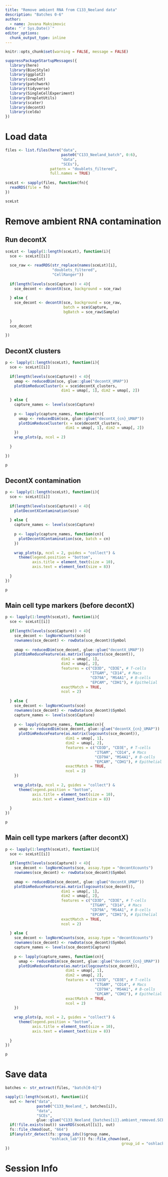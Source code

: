 ```yaml
---
title: "Remove ambient RNA from C133_Neeland data"
description: "Batches 0-6"
author:
  - name: Jovana Maksimovic
date: "`r Sys.Date()`"
editor_options: 
  chunk_output_type: inline
---
```

  
```r
knitr::opts_chunk$set(warning = FALSE, message = FALSE)
```

```r
suppressPackageStartupMessages({
  library(here)
  library(BiocStyle)
  library(ggplot2)
  library(cowplot)
  library(patchwork)
  library(tidyverse)
  library(SingleCellExperiment)
  library(DropletUtils)
  library(scater)
  library(decontX)
  library(celda)
})
```



# Load data

```r
files <- list.files(here("data",
                         paste0("C133_Neeland_batch", 0:6),
                         "data",
                         "SCEs"),
                    pattern = "doublets_filtered",
                    full.names = TRUE)
               
sceLst <- sapply(files, function(fn){
  readRDS(file = fn)
})

sceLst
```


# Remove ambient RNA contamination
## Run decontX

```r
sceLst <- lapply(1:length(sceLst), function(i){
  sce <- sceLst[[i]]
  
  sce_raw <- readRDS(str_replace(names(sceLst)[i], 
                     "doublets_filtered",
                     "CellRanger"))
  
  if(length(levels(sce$Capture)) < 4){
    sce_decont <- decontX(sce, background = sce_raw)
    
  } else {
    sce_decont <- decontX(sce, background = sce_raw,
                          batch = sce$Capture,
                          bgBatch = sce_raw$Sample)
    
  }
  sce_decont
  
})
```


## DecontX clusters

```r
p <- lapply(1:length(sceLst), function(i){
  sce <- sceLst[[i]]
  
  if(length(levels(sce$Capture)) < 4){
    umap <- reducedDim(sce, glue::glue("decontX_UMAP"))
    plotDimReduceCluster(x = sce$decontX_clusters,
                         dim1 = umap[, 1], dim2 = umap[, 2])
    
  } else {
    capture_names <- levels(sce$Capture)
    
    p <- lapply(capture_names, function(cn){
      umap <- reducedDim(sce, glue::glue("decontX_{cn}_UMAP"))
      plotDimReduceCluster(x = sce$decontX_clusters,
                           dim1 = umap[, 1], dim2 = umap[, 2])
    })
    wrap_plots(p, ncol = 2)
    
  }
  
})

p
```

## DecontX contamination

```r
p <- lapply(1:length(sceLst), function(i){
  sce <- sceLst[[i]]
  
  if(length(levels(sce$Capture)) < 4){  
    plotDecontXContamination(sce)
    
  } else {
    capture_names <- levels(sce$Capture)
    
    p <- lapply(capture_names, function(cn){
      plotDecontXContamination(sce, batch = cn)
    })
    
    wrap_plots(p, ncol = 2, guides = "collect") &
      theme(legend.position = "bottom",
            axis.title = element_text(size = 10),
            axis.text = element_text(size = 8))
    
  }
})

p
```


## Main cell type markers (before decontX)

```r
p <- lapply(1:length(sceLst), function(i){
  sce <- sceLst[[i]]
  
  if(length(levels(sce$Capture)) < 4){
    sce_decont <- logNormCounts(sce)
    rownames(sce_decont) <- rowData(sce_decont)$Symbol
    
    umap <- reducedDim(sce_decont, glue::glue("decontX_UMAP"))
    plotDimReduceFeature(as.matrix(logcounts(sce_decont)),
                         dim1 = umap[, 1],
                         dim2 = umap[, 2],
                         features = c("CD3D", "CD3E", # T-cells
                                      "ITGAM", "CD14", # Macs
                                      "CD79A", "MS4A1", # B-cells
                                      "EPCAM", "CDH1"), # Epithelial
                         exactMatch = TRUE,
                         ncol = 2)
    
  } else {
    sce_decont <- logNormCounts(sce)
    rownames(sce_decont) <- rowData(sce_decont)$Symbol
    capture_names <- levels(sce$Capture)
    
    p <- lapply(capture_names, function(cn){
      umap <- reducedDim(sce_decont, glue::glue("decontX_{cn}_UMAP"))
      plotDimReduceFeature(as.matrix(logcounts(sce_decont)),
                           dim1 = umap[, 1],
                           dim2 = umap[, 2],
                           features = c("CD3D", "CD3E", # T-cells
                                        "ITGAM", "CD14", # Macs
                                        "CD79A", "MS4A1", # B-cells
                                        "EPCAM", "CDH1"), # Epithelial
                           exactMatch = TRUE,
                           ncol = 2)
    })
    
    wrap_plots(p, ncol = 2, guides = "collect") &
      theme(legend.position = "bottom",
            axis.title = element_text(size = 10),
            axis.text = element_text(size = 8))
    
  }
})

p
```


## Main cell type markers (after decontX)

```r
p <- lapply(1:length(sceLst), function(i){
  sce <- sceLst[[i]]
  
  if(length(levels(sce$Capture)) < 4){
    sce_decont <- logNormCounts(sce, assay.type = "decontXcounts")
    rownames(sce_decont) <- rowData(sce_decont)$Symbol
    
    umap <- reducedDim(sce_decont, glue::glue("decontX_UMAP"))
    plotDimReduceFeature(as.matrix(logcounts(sce_decont)),
                         dim1 = umap[, 1],
                         dim2 = umap[, 2],
                         features = c("CD3D", "CD3E", # T-cells
                                      "ITGAM", "CD14", # Macs
                                      "CD79A", "MS4A1", # B-cells
                                      "EPCAM", "CDH1"), # Epithelial
                         exactMatch = TRUE,
                         ncol = 2)
    
  } else {
    sce_decont <- logNormCounts(sce, assay.type = "decontXcounts")
    rownames(sce_decont) <- rowData(sce_decont)$Symbol
    capture_names <- levels(sce_decont$Capture)
    
    p <- lapply(capture_names, function(cn){
      umap <- reducedDim(sce_decont, glue::glue("decontX_{cn}_UMAP"))
      plotDimReduceFeature(as.matrix(logcounts(sce_decont)),
                           dim1 = umap[, 1],
                           dim2 = umap[, 2],
                           features = c("CD3D", "CD3E", # T-cells
                                        "ITGAM", "CD14", # Macs
                                        "CD79A", "MS4A1", # B-cells
                                        "EPCAM", "CDH1"), # Epithelial
                           exactMatch = TRUE,
                           ncol = 2)
    })
    
    wrap_plots(p, ncol = 2, guides = "collect") &
      theme(legend.position = "bottom",
            axis.title = element_text(size = 10),
            axis.text = element_text(size = 8))
    
  }
})

p
```

# Save data

```r
batches <- str_extract(files, "batch[0-6]")

sapply(1:length(sceLst), function(i){
  out <- here("data",
              paste0("C133_Neeland_", batches[i]),
              "data", 
              "SCEs", 
              glue::glue("C133_Neeland_{batches[i]}.ambient_removed.SCE.rds"))
  if(!file.exists(out)) saveRDS(sceLst[[i]], out)
  fs::file_chmod(out, "664")
  if(any(str_detect(fs::group_ids()$group_name, 
                    "oshlack_lab"))) fs::file_chown(out, 
                                                    group_id = "oshlack_lab")
})
```

# Session Info